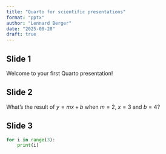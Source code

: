 ```yaml
---
title: "Quarto for scientific presentations"
format: "pptx"
author: "Lennard Berger"
date: "2025-08-28"
draft: true
---
```


## Slide 1
Welcome to your first Quarto presentation!

## Slide 2

What's the result of $y = mx + b$ when $m=2$, $x=3$ and $b=4$?

## Slide 3

```python
for i in range(3):
    print(i)
```

